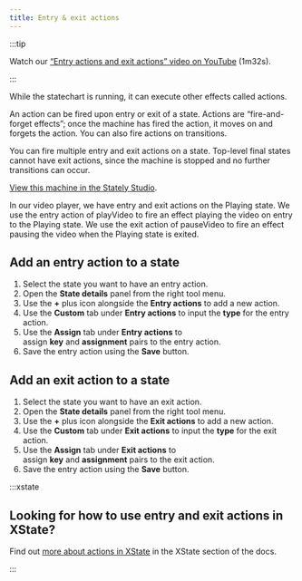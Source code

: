 ```yaml
---
title: Entry & exit actions
---
```



:::tip

Watch our [“Entry actions and exit actions” video on YouTube](https://www.youtube.com/watch?v=GYoYZ1Dt1sA&list=PLvWgkXBB3dd4I_l-djWVU2UGPyBgKfnTQ&index=8) (1m32s).

:::

While the statechart is running, it can execute other effects called actions.

An action can be fired upon entry or exit of a state. Actions are “fire-and-forget effects”; once the machine has fired the action, it moves on and forgets the action. You can also fire actions on transitions.

You can fire multiple entry and exit actions on a state. Top-level final states cannot have exit actions, since the machine is stopped and no further transitions can occur.

<p>
  <ThemedImage
    alt="Video player state machine containing closed and opened states. On the Play event, the Closed state transitions to the Opened state. The Playing state has an entry action for starting a video playing indicated by the ‘Entry’ label and the text playVideo, and an exit action for pausing a video indicated by the ‘Exit’ lable and the text pauseVideo. The Opened state contains Playing and Paused states, which are transitioned between using the Pause and Play events. There’s a Stop event from the Opened state that transitions to the final state of Stopped. There’s an onDone event from the parent Opened state back to the Closed state."
    sources={{
      light:
        'https://stately.ai/registry/machines/222e2d7a-0ed6-4f2c-843a-e6646d717000.light.png',
      dark: 'https://stately.ai/registry/machines/222e2d7a-0ed6-4f2c-843a-e6646d717000.dark.png',
    }}
  />
</p>

[View this machine in the Stately Studio](https://stately.ai/registry/editor/e13bef2b-bb13-4465-96ac-0bc25340688e?machineId=222e2d7a-0ed6-4f2c-843a-e6646d717000).

In our video player, we have entry and exit actions on the Playing state. We use the entry action of playVideo to fire an effect playing the video on entry to the Playing state. We use the exit action of pauseVideo to fire an effect pausing the video when the Playing state is exited.

## Add an entry action to a state

1. Select the state you want to have an entry action.
2. Open the **State details** panel from the right tool menu.
3. Use the **+** plus icon alongside the **Entry actions** to add a new action.
4. Use the **Custom** tab under **Entry actions** to input the **type** for the entry action.
5. Use the **Assign** tab under **Entry actions** to assign **key** and **assignment** pairs to the entry action.
6. Save the entry action using the **Save** button.

## Add an exit action to a state

1. Select the state you want to have an exit action.
2. Open the **State details** panel from the right tool menu.
3. Use the **+** plus icon alongside the **Exit actions** to add a new action.
4. Use the **Custom** tab under **Exit actions** to input the **type** for the exit action.
5. Use the **Assign** tab under **Exit actions** to assign **key** and **assignment** pairs to the exit action.
6. Save the entry action using the **Save** button.

:::xstate

## Looking for how to use entry and exit actions in XState?

Find out [more about actions in XState](../xstate/actions/actions.mdx) in the XState section of the docs.

:::
